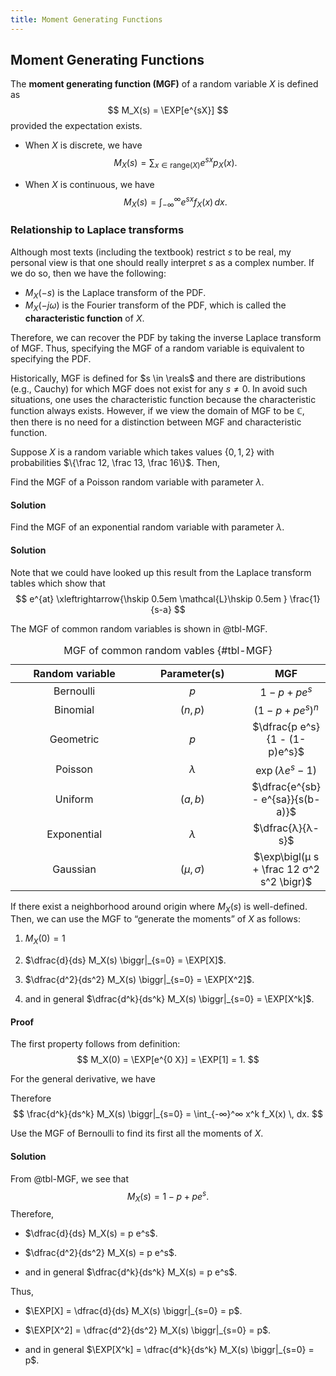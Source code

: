 ```yaml
---
title: Moment Generating Functions
---
```


## Moment Generating Functions

The **moment generating function (MGF)** of a random variable $X$ is defined as
$$ 
M_X(s) = \EXP[e^{sX}]
$$
provided the expectation exists.

- When $X$ is discrete, we have
  $$ M_X(s) = \sum_{x \in \text{range}(X)} e^{sx} p_X(x). $$

- When $X$ is continuous, we have
  $$ M_X(s) = \int_{-∞}^∞ e^{sx} f_X(x) \, dx. $$

:::{.callout-important}
### Relationship to Laplace transforms

Although most texts (including the textbook) restrict $s$ to be real, my personal view is that one should really interpret $s$ as a complex number. If we do so, then we have the following:

- $M_X(-s)$ is the Laplace transform of the PDF. 
- $M_X(-j ω)$ is the Fourier transform of the PDF, which is called the **characteristic function** of $X$.

Therefore, we can recover the PDF by taking the inverse Laplace transform of MGF. Thus, specifying the MGF of a random variable is equivalent to specifying the PDF.

Historically, MGF is defined for $s \in \reals$ and there are distributions (e.g., Cauchy) for which MGF does not exist for any $s \neq 0$. In avoid such situations, one uses the characteristic function because the characteristic function always exists. However, if we view the domain of MGF to be $\mathbb{C}$, then there is no need for a distinction between MGF and characteristic function. 
:::

:::{#exm-MGF-discrete}
Suppose $X$ is a random variable which takes values $\{0, 1, 2\}$ with probabilities $\{\frac 12, \frac 13, \frac 16\}$. Then,
\begin{align*}
M_X(s) &= \EXP[e^{sX}] \\
&= \frac 12 e^{s 0} + \frac 13 e^{s 1} + \frac 16 e^{s 2} \\
&= \frac 12 + \frac 13 e^{s} + \frac 16 e^{2s}.
\end{align*}
:::

:::{#exm-MGF-Poisson}
Find the MGF of a Poisson random variable with parameter $λ$. 
:::

:::{.callout-note collapse="true"}
#### Solution
\begin{align*}
M_X(s) &= \EXP[e^{sX}] = \sum_{k=0}^{∞}e^{ks} \frac{λ^k e^{-λ}}{k!} \\
&= e^{-λ} \sum_{k=0}^{∞} \frac{(λe^s)^k}{k!} \\
&= e^{-λ} e^{λ e^{s}}.
\end{align*}
:::

:::{#exm-MGF-exponential}
Find the MGF of an exponential random variable with parameter $λ$. 
:::

:::{.callout-note collapse="true"}
#### Solution
\begin{align*}
M_X(s) &= \EXP[e^{sX}] \\
&= \int_{0}^∞ e^{sx} λ e^{-λx} \, dx \\
&= λ \int_{0}^∞ e^{(s-λ)x} \, dx \\
&= \frac{λ}{λ-s}.
\end{align*}

Note that we could have looked up this result from the Laplace transform tables which show that
$$
e^{at} \xleftrightarrow{\hskip 0.5em \mathcal{L}\hskip 0.5em } \frac{1}{s-a}
$$
:::

The MGF of common random variables is shown in @tbl-MGF.

| **Random variable** | **Parameter(s)** | **MGF** |
|:---------------:|:------------:|:----:|
| Bernoulli       | $p$          | $1 - p + p e^s$ | 
| Binomial        | $(n,p)$      | $(1-p + p e^s)^n$ | 
| Geometric       | $p$          | $\dfrac{p e^s}{1 - (1-p)e^s}$ |
| Poisson         | $λ$          | $\exp(λ e^s - 1)$ |
| Uniform         | $(a,b)$      | $\dfrac{e^{sb} - e^{sa}}{s(b-a)}$ |
| Exponential     | $λ$          | $\dfrac{λ}{λ-s}$ |
| Gaussian        | $(μ,σ)$      | $\exp\bigl(μ s + \frac 12 σ^2 s^2 \bigr)$ |


: MGF of common random vables {#tbl-MGF}


If there exist a neighborhood around origin where $M_X(s)$ is well-defined. Then, we can use the MGF to "generate the moments" of $X$ as follows:

1. $M_X(0) = 1$

2. $\dfrac{d}{ds} M_X(s) \biggr|_{s=0} = \EXP[X]$.

3. $\dfrac{d^2}{ds^2} M_X(s) \biggr|_{s=0} = \EXP[X^2]$.

4. and in general 
   $\dfrac{d^k}{ds^k} M_X(s) \biggr|_{s=0} = \EXP[X^k]$.


:::{.callout-note collapse="true"}
#### Proof

The first property follows from definition:
$$ 
M_X(0) = \EXP[e^{0 X}] = \EXP[1] = 1.
$$

For the general derivative, we have 
\begin{align*}
\frac{d^k}{ds^k} M_X(s) 
&= \int_{-∞}^∞ \frac{d^k}{ds^k} e^{sx} f_X(x) \, dx \\
&= \int_{-∞}^∞ x^k e^{sx} f_X(x) \, dx.
\end{align*}

Therefore
$$
\frac{d^k}{ds^k} M_X(s) \biggr|_{s=0} = \int_{-∞}^∞ x^k f_X(x) \, dx. 
$$
:::

:::{#exm-MGF-Bernoulli}
Use the MGF of Bernoulli to find its first all the moments of $X$.
:::

:::{.callout-note collapse="true"}
#### Solution

From @tbl-MGF, we see that 
$$ M_X(s) = 1 - p + p e^{s}. $$
Therefore,

- $\dfrac{d}{ds} M_X(s) = p e^s$. 

- $\dfrac{d^2}{ds^2} M_X(s) = p e^s$. 

- and in general
  $\dfrac{d^k}{ds^k} M_X(s) = p e^s$. 

Thus,

- $\EXP[X] = \dfrac{d}{ds} M_X(s) \biggr|_{s=0} = p$. 

- $\EXP[X^2] = \dfrac{d^2}{ds^2} M_X(s) \biggr|_{s=0} = p$. 

- and in general
  $\EXP[X^k] = \dfrac{d^k}{ds^k} M_X(s) \biggr|_{s=0} = p$. 

:::

